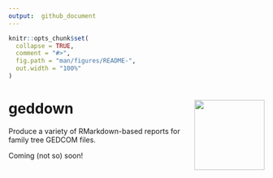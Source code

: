 ```yaml
---
output:  github_document
---
```


<!-- README.md is generated from README.Rmd. Please edit that file -->

```r
knitr::opts_chunk$set(
  collapse = TRUE,
  comment = "#>",
  fig.path = "man/figures/README-",
  out.width = "100%"
)
```

# geddown <img src='man/figures/logo.png' align="right" height="138" />

<!-- badges: start -->
<!-- badges: end -->

Produce a variety of RMarkdown-based reports for family tree GEDCOM files.

Coming (not so) soon!
